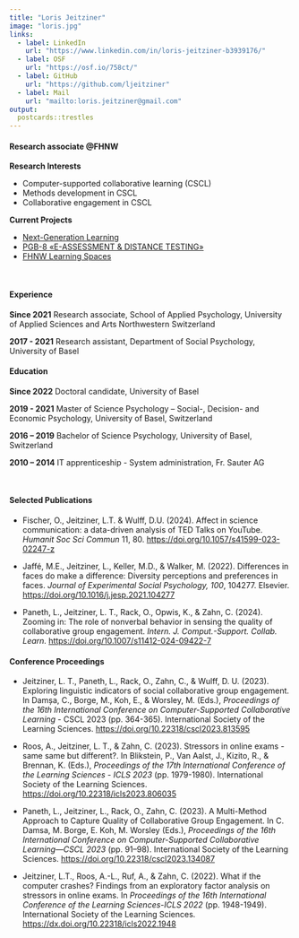 ```yaml
---
title: "Loris Jeitziner"
image: "loris.jpg"
links:
  - label: LinkedIn
    url: "https://www.linkedin.com/in/loris-jeitziner-b3939176/"
  - label: OSF
    url: "https://osf.io/758ct/"
  - label: GitHub
    url: "https://github.com/ljeitziner"
  - label: Mail
    url: "mailto:loris.jeitziner@gmail.com"
output:
  postcards::trestles
---
```

 
#### Research associate @FHNW

**Research Interests** 

* Computer-supported collaborative learning (CSCL)
* Methods development in CSCL
* Collaborative engagement in CSCL

**Current Projects**

* [Next-Generation Learning](https://www.fhnw.ch/de/forschung-und-dienstleistungen/psychologie/soziale-und-digitale-interaktion/next-generation-learning)
* [PGB-8 «E-ASSESSMENT & DISTANCE TESTING»](https://newlearning.fhnw.ch/pgb-8-e-assessment-distance-testing/)
* [FHNW Learning Spaces](https://www.fhnw.ch/de/die-fhnw/strategische-entwicklungsschwerpunkte/strategische-initiativen-18-20/learning-spaces)

<br/>

#### Experience

**Since 2021**
Research associate, School of Applied Psychology, University of Applied Sciences and Arts Northwestern Switzerland

**2017 - 2021**
Research assistant, Department of Social Psychology, University of Basel

#### Education

**Since 2022**
Doctoral candidate, University of Basel

**2019 - 2021**
Master of Science Psychology – Social-, Decision- and Economic Psychology, University of Basel, Switzerland

**2016 – 2019**
Bachelor of Science Psychology, University of Basel, Switzerland

**2010 – 2014**
IT apprenticeship - System administration, Fr. Sauter AG

<br/>

#### Selected Publications

- Fischer, O., Jeitziner, L.T. & Wulff, D.U. (2024). Affect in science communication: a data-driven analysis of TED Talks on YouTube. *Humanit Soc Sci Commun* 11, 80. [https://doi.org/10.1057/s41599-023-02247-z](https://doi.org/10.1057/s41599-023-02247-z)

- Jaffé, M.E., Jeitziner, L., Keller, M.D., & Walker, M. (2022). Differences in faces do make a difference: Diversity perceptions and preferences in faces. *Journal of Experimental Social Psychology, 100*, 104277. Elsevier. [https://doi.org/10.1016/j.jesp.2021.104277](https://doi.org/10.1016/j.jesp.2021.104277)

- Paneth, L., Jeitziner, L. T., Rack, O., Opwis, K., & Zahn, C. (2024). Zooming in: The role of nonverbal behavior in sensing the quality of collaborative group engagement. *Intern. J. Comput.-Support. Collab. Learn.* [https://doi.org/10.1007/s11412-024-09422-7](https://doi.org/10.1007/s11412-024-09422-7)


#### Conference Proceedings

- 	Jeitziner, L. T., Paneth, L., Rack, O., Zahn, C., & Wulff, D. U. (2023). Exploring linguistic indicators of social collaborative group engagement. In Damșa, C., Borge, M., Koh, E., & Worsley, M. (Eds.), *Proceedings of the 16th International Conference on Computer-Supported Collaborative Learning* - CSCL 2023 (pp. 364-365). International Society of the Learning Sciences. [https://doi.org/10.22318/cscl2023.813595](https://doi.org/10.22318/cscl2023.813595)

- Roos, A., Jeitziner, L. T., & Zahn, C. (2023). Stressors in online exams - same same but different?. In Blikstein, P., Van Aalst, J., Kizito, R., & Brennan, K. (Eds.), *Proceedings of the 17th International Conference of the Learning Sciences - ICLS 2023* (pp. 1979-1980). International Society of the Learning Sciences. [https://doi.org/10.22318/icls2023.806035](https://doi.org/10.22318/icls2023.806035)

- Paneth, L., Jeitziner, L., Rack, O., Zahn, C. (2023). A Multi-Method Approach to Capture Quality of Collaborative Group Engagement. In C. Damsa, M. Borge, E. Koh, M. Worsley (Eds.), *Proceedings of the 16th International Conference on Computer-Supported Collaborative Learning—CSCL 2023* (pp. 91–98). International Society of the Learning Sciences. [https://doi.org/10.22318/cscl2023.134087](https://doi.org/10.22318/cscl2023.134087)

- Jeitziner, L.T., Roos, A.-L., Ruf, A., & Zahn, C. (2022). What if the computer crashes? Findings from an exploratory factor analysis on stressors in online exams. In *Proceedings of the 16th International Conference of the Learning Sciences-ICLS 2022* (pp. 1948-1949). International Society of the Learning Sciences. [https://dx.doi.org/10.22318/icls2022.1948](https://dx.doi.org/10.22318/icls2022.1948)
